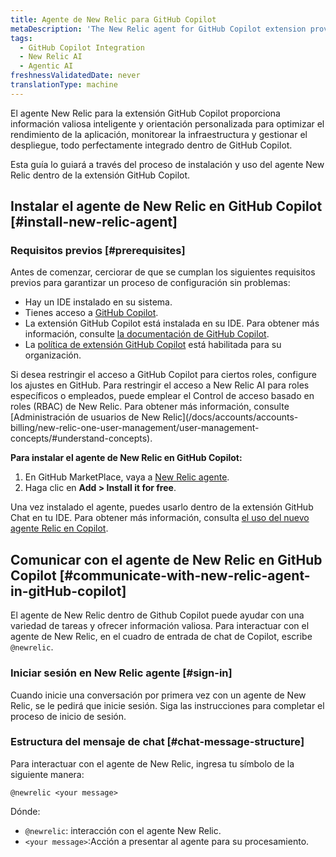 ```yaml
---
title: Agente de New Relic para GitHub Copilot
metaDescription: 'The New Relic agent for GitHub Copilot extension provides intelligent insights and guidance tailored to optimize application performance, monitor infrastructure, and manage deployments—all seamlessly integrated within GitHub Copilot.'
tags:
  - GitHub Copilot Integration
  - New Relic AI
  - Agentic AI
freshnessValidatedDate: never
translationType: machine
---
```


El agente New Relic para la extensión GitHub Copilot proporciona información valiosa inteligente y orientación personalizada para optimizar el rendimiento de la aplicación, monitorear la infraestructura y gestionar el despliegue, todo perfectamente integrado dentro de GitHub Copilot.

Esta guía lo guiará a través del proceso de instalación y uso del agente New Relic dentro de la extensión GitHub Copilot.

## Instalar el agente de New Relic en GitHub Copilot [#install-new-relic-agent]

### Requisitos previos [#prerequisites]

Antes de comenzar, cerciorar de que se cumplan los siguientes requisitos previos para garantizar un proceso de configuración sin problemas:

* Hay un IDE instalado en su sistema.
* Tienes acceso a [GitHub Copilot](https://github.com/features/copilot).
* La extensión GitHub Copilot está instalada en su IDE. Para obtener más información, consulte [la documentación de GitHub Copilot](https://docs.github.com/en/copilot/managing-copilot/configure-personal-settings/installing-the-github-copilot-extension-in-your-environment).
* La [política de extensión GitHub Copilot](https://docs.github.com/en/enterprise-cloud@latest/copilot/managing-copilot/managing-github-copilot-in-your-organization/managing-policies-for-copilot-in-your-organization#setting-a-policy-for-github-copilot-extensions-in-your-organization) está habilitada para su organización.

<Callout variant="tip" title="consejo">
  Si desea restringir el acceso a GitHub Copilot para ciertos roles, configure los ajustes en GitHub. Para restringir el acceso a New Relic AI para roles específicos o empleados, puede emplear el Control de acceso basado en roles (RBAC) de New Relic. Para obtener más información, consulte [Administración de usuarios de New Relic](/docs/accounts/accounts-billing/new-relic-one-user-management/user-management-concepts/#understand-concepts).
</Callout>

**Para instalar el agente de New Relic en GitHub Copilot:**

1. En GitHub MarketPlace, vaya a [New Relic agente](https://github.com/marketplace/newrelic-copilot-extension).
2. Haga clic en **Add &gt; Install it for free**.

Una vez instalado el agente, puedes usarlo dentro de la extensión GitHub Chat en tu IDE. Para obtener más información, consulta [el uso del nuevo agente Relic en Copilot](#communicate-with-new-relic-agent-in-gitHub-copilot).

## Comunicar con el agente de New Relic en GitHub Copilot [#communicate-with-new-relic-agent-in-gitHub-copilot]

El agente de New Relic dentro de Github Copilot puede ayudar con una variedad de tareas y ofrecer información valiosa. Para interactuar con el agente de New Relic, en el cuadro de entrada de chat de Copilot, escribe `@newrelic`.

### Iniciar sesión en New Relic agente [#sign-in]

Cuando inicie una conversación por primera vez con un agente de New Relic, se le pedirá que inicie sesión. Siga las instrucciones para completar el proceso de inicio de sesión.

### Estructura del mensaje de chat [#chat-message-structure]

Para interactuar con el agente de New Relic, ingresa tu símbolo de la siguiente manera:

`@newrelic <your message>`

Dónde:

* `@newrelic`: interacción con el agente New Relic.
* `<your message>`:Acción a presentar al agente para su procesamiento.
